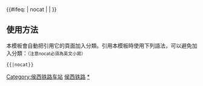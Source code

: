 {{鐵道路線| lua=1
| 模板名稱 = 黄韩侯铁路
| 名稱 = [[黄韩侯铁路]]
| 代表色 = #0033c9
| Logo = [[File:China Railways.svg|17px]]
| 背景顏色 = #FFFFFF
| 車站列表 = 侯马北 ~ 侯马 ~ 西贺村 ~ 新绛 ~ %<s>[[刘村站 (中国铁路)|刘村]]</s>% ~ 稷山站 (中国) ~ s下迪s ~ 百底 ~ 河津站 (山西省) ~ 清涧 ~ 禹门口 ~ 下峪口 ~ 白村 ~ 韩城 ~ s英山s ~ 芝阳 ~ 合阳北 ~ blstart ~ #南永宁#（→[[Template:侯西铁路|阎良方向]]） ~ blline ~ 澄城 ~ 白水县 ~ 北塬 ~ 黄陵南 ~ %[[下翟庄线路所]]% ~ 龙宫站 (陕西省)}}
<includeonly>{{#ifeq: {{{1}}} | nocat | <!--空--> | [[Category:侯西铁路车站]] }}</includeonly><noinclude>

==使用方法==
本模板會自動把引用它的頁面加入分類。引用本模板時使用下列語法，可以避免加入分類：<small>（注意nocat必須為英文小寫）</small>
 <nowiki>{{</nowiki>{{PAGENAME}}<nowiki>|nocat}}</nowiki>
[[Category:中國鐵路路線模板|侯西铁路]]
[[Category:侯西铁路车站|*]]
</noinclude>